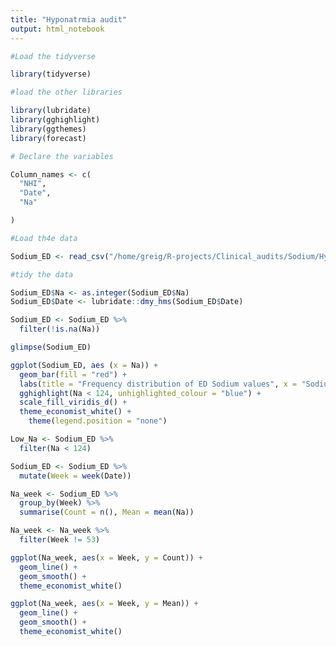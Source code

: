 ```yaml
---
title: "Hyponatrmia audit"
output: html_notebook
---
```


```r
#Load the tidyverse

library(tidyverse)

```

```r
#load the other libraries

library(lubridate)
library(gghighlight)
library(ggthemes)
library(forecast)

```

```r
# Declare the variables

Column_names <- c(
  "NHI",
  "Date",
  "Na"

)

```

```r
#Load th4e data

Sodium_ED <- read_csv("/home/greig/R-projects/Clinical_audits/Sodium/Hyponatremia/Sodium_EMER_2017.csv", skip = 1, col_names = Column_names)

```

```r
#tidy the data

Sodium_ED$Na <- as.integer(Sodium_ED$Na)
Sodium_ED$Date <- lubridate::dmy_hms(Sodium_ED$Date)

Sodium_ED <- Sodium_ED %>% 
  filter(!is.na(Na))

glimpse(Sodium_ED)
```

```r
ggplot(Sodium_ED, aes (x = Na)) +
  geom_bar(fill = "red") +
  labs(title = "Frequency distribution of ED Sodium values", x = "Sodium values") +
  gghighlight(Na < 124, unhighlighted_colour = "blue") +
  scale_fill_viridis_d() +
  theme_economist_white() +
    theme(legend.position = "none")
```

```r
Low_Na <- Sodium_ED %>% 
  filter(Na < 124)
```

```r
Sodium_ED <- Sodium_ED %>% 
  mutate(Week = week(Date))

Na_week <- Sodium_ED %>% 
  group_by(Week) %>% 
  summarise(Count = n(), Mean = mean(Na))

Na_week <- Na_week %>%
  filter(Week != 53)

ggplot(Na_week, aes(x = Week, y = Count)) +
  geom_line() +
  geom_smooth() +
  theme_economist_white()

ggplot(Na_week, aes(x = Week, y = Mean)) +
  geom_line() +
  geom_smooth() +
  theme_economist_white()

```


